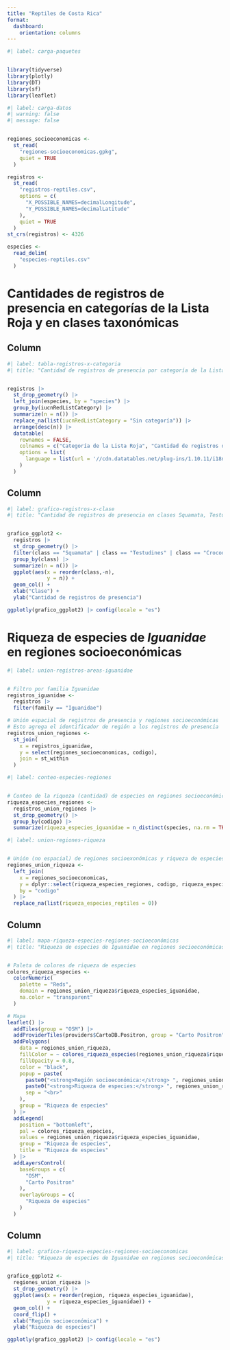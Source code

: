 ```yaml
---
title: "Reptiles de Costa Rica"
format: 
  dashboard:
    orientation: columns
---
```



```r
#| label: carga-paquetes


library(tidyverse)
library(plotly)
library(DT)
library(sf)
library(leaflet)
```


```r
#| label: carga-datos
#| warning: false
#| message: false


regiones_socioeconomicas <-
  st_read(
    "regiones-socioeconomicas.gpkg",
    quiet = TRUE
  )

registros <-
  st_read(
    "registros-reptiles.csv",
    options = c(
      "X_POSSIBLE_NAMES=decimalLongitude",
      "Y_POSSIBLE_NAMES=decimalLatitude"
    ),
    quiet = TRUE
  )
st_crs(registros) <- 4326

especies <-
  read_delim(
    "especies-reptiles.csv"
  )
```

# Cantidades de registros de presencia en categorías de la Lista Roja y en clases taxonómicas

## Column {width=45%}

```r
#| label: tabla-registros-x-categoria
#| title: "Cantidad de registros de presencia por categoría de la Lista Roja"


registros |>
  st_drop_geometry() |>
  left_join(especies, by = "species") |>
  group_by(iucnRedListCategory) |>
  summarize(n = n()) |>
  replace_na(list(iucnRedListCategory = "Sin categoría")) |>
  arrange(desc(n)) |>
  datatable(
    rownames = FALSE,
    colnames = c("Categoría de la Lista Roja", "Cantidad de registros de presencia"),
    options = list(
      language = list(url = '//cdn.datatables.net/plug-ins/1.10.11/i18n/Spanish.json')
    )
  )
```

## Column {width=55%}

```r
#| label: grafico-registros-x-clase
#| title: "Cantidad de registros de presencia en clases Squamata, Testudines y Crocodylia"


grafico_ggplot2 <-
  registros |>
  st_drop_geometry() |>
  filter(class == "Squamata" | class == "Testudines" | class == "Crocodylia") |>
  group_by(class) |>
  summarize(n = n()) |>
  ggplot(aes(x = reorder(class,-n),
             y = n)) +
  geom_col() +
  xlab("Clase") +
  ylab("Cantidad de registros de presencia")

ggplotly(grafico_ggplot2) |> config(locale = "es")
```

# Riqueza de especies de *Iguanidae* en regiones socioeconómicas

```r
#| label: union-registros-areas-iguanidae


# Filtro por familia Iguanidae
registros_iguanidae <-
  registros |>
  filter(family == "Iguanidae")

# Unión espacial de registros de presencia y regiones socioeconómicas 
# Esto agrega el identificador de región a los registros de presencia
registros_union_regiones <-
  st_join(
    x = registros_iguanidae,
    y = select(regiones_socioeconomicas, codigo),
    join = st_within
  )
```


```r
#| label: conteo-especies-regiones


# Conteo de la riqueza (cantidad) de especies en regiones socioeconómicas
riqueza_especies_regiones <-
  registros_union_regiones |>
  st_drop_geometry() |>
  group_by(codigo) |>
  summarize(riqueza_especies_iguanidae = n_distinct(species, na.rm = TRUE))
```


```r
#| label: union-regiones-riqueza


# Unión (no espacial) de regiones socioexonómicas y riqueza de especies
regiones_union_riqueza <-
  left_join(
    x = regiones_socioeconomicas,
    y = dplyr::select(riqueza_especies_regiones, codigo, riqueza_especies_iguanidae),
    by = "codigo"
  ) |>
  replace_na(list(riqueza_especies_reptiles = 0))
```

## Column {width=55%}

```r
#| label: mapa-riqueza-especies-regiones-socioeconómicas
#| title: "Riqueza de especies de Iguanidae en regiones socioeconómicas"


# Paleta de colores de riqueza de especies
colores_riqueza_especies <-
  colorNumeric(
    palette = "Reds",
    domain = regiones_union_riqueza$riqueza_especies_iguanidae,
    na.color = "transparent"
  )

# Mapa
leaflet() |>
  addTiles(group = "OSM") |>
  addProviderTiles(providers$CartoDB.Positron, group = "Carto Positron") |>
  addPolygons(
    data = regiones_union_riqueza,
    fillColor = ~ colores_riqueza_especies(regiones_union_riqueza$riqueza_especies_iguanidae),
    fillOpacity = 0.8,
    color = "black",
    popup = paste(
      paste0("<strong>Región socioeconómica:</strong> ", regiones_union_riqueza$region),
      paste0("<strong>Riqueza de especies:</strong> ", regiones_union_riqueza$riqueza_especies_iguanidae),
      sep = "<br>"
    ),
    group = "Riqueza de especies"
  ) |>
  addLegend(
    position = "bottomleft",
    pal = colores_riqueza_especies,
    values = regiones_union_riqueza$riqueza_especies_iguanidae,
    group = "Riqueza de especies",
    title = "Riqueza de especies"
  ) |>
  addLayersControl(
    baseGroups = c(
      "OSM", 
      "Carto Positron"
    ),
    overlayGroups = c(
      "Riqueza de especies"
    )
  )
```

## Column {width=45%}

```r
#| label: grafico-riqueza-especies-regiones-socioeconomicas
#| title: "Riqueza de especies de Iguanidae en regiones socioeconómicas"


grafico_ggplot2 <-
  regiones_union_riqueza |>
  st_drop_geometry() |>
  ggplot(aes(x = reorder(region, riqueza_especies_iguanidae),
             y = riqueza_especies_iguanidae)) +
  geom_col() +
  coord_flip() +
  xlab("Región socioeconómica") +
  ylab("Riqueza de especies")

ggplotly(grafico_ggplot2) |> config(locale = "es")
```

